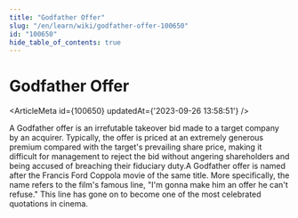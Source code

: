 ```yaml
---
title: "Godfather Offer"
slug: "/en/learn/wiki/godfather-offer-100650"
id: "100650"
hide_table_of_contents: true
---
```



# Godfather Offer

<ArticleMeta id={100650} updatedAt={'2023-09-26 13:58:51'} />
<div className='border-solid border-b border-t-0 my-4 border-[var(--ifm-color-gray-300)]' />

A Godfather offer is an irrefutable takeover bid made to a target company by an acquirer. Typically, the offer is priced at an extremely generous premium compared with the target's prevailing share price, making it difficult for management to reject the bid without angering shareholders and being accused of breaching their fiduciary duty.A Godfather offer is named after the Francis Ford Coppola movie of the same title. More specifically, the name refers to the film's famous line, "I'm gonna make him an offer he can't refuse." This line has gone on to become one of the most celebrated quotations in cinema.
